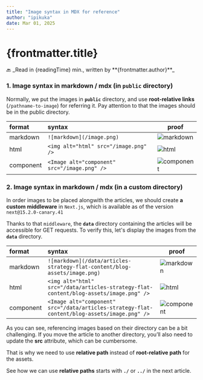 ```yaml
---
title: "Image syntax in MDX for reference"
author: "ipikuka"
date: Mar 01, 2025
---
```


# {frontmatter.title}

<Link href={"/articles-strategy-flat-content"}>🔙</Link>
_Read in {readingTime} min., written by **{frontmatter.author}**_

### 1. Image syntax in markdown / mdx (in `public` directory)

Normally, we put the images in **`public`** directory, and use **root-relative links** (`/pathname-to-image`)
for referring it. Pay attention to that the images should be in the public directory.

| format    | syntax                                       | proof                                                             |
| :-------- | :------------------------------------------- | ----------------------------------------------------------------- |
| markdown  | `![markdown](/image.png)`                    | ![markdown](/image.png)                                           |
| html      | `<img alt="html" src="/image.png" />`        | <img alt="html" src="/image.png" />                               |
| component | `<Image alt="component" src="/image.png" />` | <Image alt="component" src="/image.png" width={60} height={60} /> |

### 2. Image syntax in markdown / mdx (in a custom directory)

In order images to be placed alongwith the articles, we should create **a custom middleware** in `Next.js`,
which is available as of the version `next@15.2.0-canary.41`

Thanks to that `middleware`, the **`data`** directory containing the articles will be accessible for GET requests.
To verify this, let's display the images from the **`data`** directory.

| format    | syntax                                                                                       | proof                                                                                                             |
| :-------- | :------------------------------------------------------------------------------------------- | ----------------------------------------------------------------------------------------------------------------- |
| markdown  | `![markdown](/data/articles-strategy-flat-content/blog-assets/image.png)`                    | ![markdown](/data/articles-strategy-flat-content/blog-assets/image.png)                                           |
| html      | `<img alt="html" src="/data/articles-strategy-flat-content/blog-assets/image.png" />`        | <img alt="html" src="/data/articles-strategy-flat-content/blog-assets/image.png" />                               |
| component | `<Image alt="component" src="/data/articles-strategy-flat-content/blog-assets/image.png" />` | <Image alt="component" src="/data/articles-strategy-flat-content/blog-assets/image.png" width={60} height={60} /> |

As you can see, referencing images based on their directory can be a bit challenging.
If you move the article to another directory, you’ll also need to update the **src** attribute, which can be cumbersome.

That is why we need to use **relative path** instead of **root-relative path** for the assets.

See how we can use **relative paths** starts with **`./`** or **`../`** in the next article.
